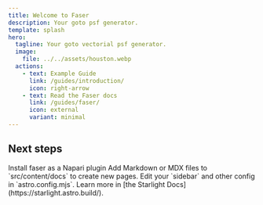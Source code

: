 ```yaml
---
title: Welcome to Faser
description: Your goto psf generator.
template: splash
hero:
  tagline: Your goto vectorial psf generator.
  image:
    file: ../../assets/houston.webp
  actions:
    - text: Example Guide
      link: /guides/introduction/
      icon: right-arrow
    - text: Read the Faser docs
      link: /guides/faser/
      icon: external
      variant: minimal
---
```



## Next steps

<CardGrid stagger>
	<Card title="Install" icon="pencil">
	Install faser as a Napari plugin
	</Card>
	<Card title="Add new content" icon="add-document">
		Add Markdown or MDX files to `src/content/docs` to create new pages.
	</Card>
	<Card title="Configure your site" icon="setting">
		Edit your `sidebar` and other config in `astro.config.mjs`.
	</Card>
	<Card title="Read the docs" icon="open-book">
		Learn more in [the Starlight Docs](https://starlight.astro.build/).
	</Card>
</CardGrid>

